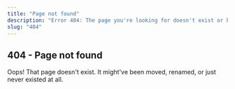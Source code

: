 ```yaml
---
title: "Page not found"
description: "Error 404: The page you're looking for doesn't exist or has been moved."
slug: "404"
---
```


<section class="typography mb-4 md:mb-12">

# 404 - Page not found

Oops! That page doesn't exist. It might've been moved, renamed, or just never existed at all.


<PrimaryBtn
  class="mt-4 mb-auto"
  label="Return home"
  href="/astro-skeleton/"
  icon="material-symbols:arrow-left-alt"
  iconReverse={true}
  iconSize={18}
/>

</section>
